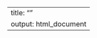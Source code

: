 
---
title: ""
output: html_document
---






<!--\1  
### R-Studio
[R-studio](http://www.rstudio.com) is a free open-source programming language that can be used for statistical analysis, data-simulation, graphing, application and lots of other fun stuff.

<a href="C:/Users/seyma/resume/SK.pdf" download> Download the Curriculum Vitae </a>
\1-->

<!--\1  
```r
knitr::opts_chunk$set(message=FALSE, warning=FALSE, cache=TRUE)
```

### My Contact Information

Please do not hesitate to contact me.\
Follow me in [linkedin](https://www.linkedin.com/in/%C5%9Feyma-kalay-3315345b/) and see my other [github repositories](https://github.com/seymakalay).

<a href="./SK&Cover.pdf" download>Download the Curriculum Vitae </a>
\1-->


<!--\1   
### My Packages

[Pomodoro CRAN](https://cran.r-project.org/web/packages/pomodoro/pomodoro.pdf){target="_blank"}

\1-->


<!--\1  \1-->

<!--\1   

### R and R-Studio

[R](http://www.r-project.org) is a free open-source programming language that can be used for statistical analysis, data-simulation, graphing, and lots of other stuff. Another free program is [R-studio](http://www.rstudio.com), that provides a nice graphic interface for R. Download R first, then download R-studio. Both can run on PCs, Macs or Linux. Students will be learning R in the stats labs using the lab manual []().

### Additional R resources

1. Google is great, Google your problem
2. [Stackoverflow](https://stackoverflow.com) is great, google will often take you there because someone has already asked your question, and someone else has answered, usually many people have answered your question many ways.
3. Danielle Navarro wrote a [free Psych Stats textbook using R](https://compcogscisydney.org/learning-statistics-with-r/), it's worth checking out (some of our textbook are based on Danielle's)
4. I am currently writing another stats textbook (incorporating some of the above). You can read it while it's being made right here [https://crumplab.github.io/statistics/](https://crumplab.github.io/statistics/), also check out the lab manual for more specific things about doing various stats in R (also in draft right now) [https://crumplab.github.io/statisticsLab/](https://crumplab.github.io/statisticsLab/)
5. Daniell Navarro recently made this website for introducing R, it's great, check it out (also made using this R markdown process): [http://compcogscisydney.org/psyr/](http://compcogscisydney.org/psyr/)
6. Check out my slightly older programming book that also introduces R [https://crumplab.github.io/programmingforpsych/](https://crumplab.github.io/programmingforpsych/)
7. This is the definitive guide for all things R Markdown (you will find this very useful as you get better at this skill): [https://bookdown.org/yihui/rmarkdown/](https://bookdown.org/yihui/rmarkdown/)
\1-->
